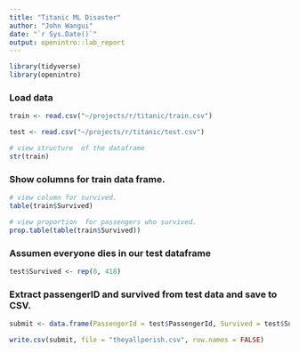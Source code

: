 ```yaml
---
title: "Titanic ML Disaster"
author: "John Wangui"
date: "`r Sys.Date()`"
output: openintro::lab_report
---
```


```r
library(tidyverse)
library(openintro)
```

### Load data

```r

train <- read.csv("~/projects/r/titanic/train.csv")

test <- read.csv("~/projects/r/titanic/test.csv")

# view structure  of the dataframe
str(train)
```

### Show columns for train data frame.

```r
# view column for survived.
table(train$Survived)

# view proportion  for passengers who survived.
prop.table(table(train$Survived))
```
### Assumen everyone dies in our test dataframe

```r
test$Survived <- rep(0, 418)
```

### Extract passengerID and survived from test data and save to CSV.

```r
submit <- data.frame(PassengerId = test$PassengerId, Survived = test$Survived)

write.csv(submit, file = "theyallperish.csv", row.names = FALSE)

```


